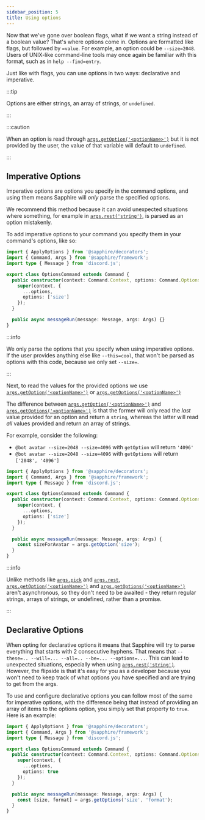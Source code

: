 ```yaml
---
sidebar_position: 5
title: Using options
---
```


Now that we've gone over boolean flags, what if we want a string instead of a boolean value? That's where options come
in. Options are formatted like flags, but followed by `=value`. For example, an option could be `--size=2048`. Users of
UNIX-like command-line tools may once again be familiar with this format, such as in `help --find=entry`.

Just like with flags, you can use options in two ways: declarative and imperative.

:::tip

Options are either strings, an array of strings, or `undefined`.

:::

:::caution

When an option is read through [`args.getOption('<optionName>')`][getoption] but it is not provided by the user, the
value of that variable will default to `undefined`.

:::

## Imperative Options

Imperative options are options you specify in the command options, and using them means Sapphire will _only_ parse the
specified options.

We recommend this method because it can avoid unexpected situations where something, for example in
[`args.rest('string')`][rest], is parsed as an option mistakenly.

To add imperative options to your command you specify them in your command's options, like so:

```typescript ts2esm2cjs|{7}|{9}
import { ApplyOptions } from '@sapphire/decorators';
import { Command, Args } from '@sapphire/framework';
import type { Message } from 'discord.js';

export class OptionsCommand extends Command {
  public constructor(context: Command.Context, options: Command.Options) {
    super(context, {
      ...options,
      options: ['size']
    });
  }

  public async messageRun(message: Message, args: Args) {}
}
```

:::info

We only parse the options that you specify when using imperative options. If the user provides anything else like
`--this=cool`, that won't be parsed as options with this code, because we only set `--size=`.

:::

Next, to read the values for the provided options we use [`args.getOption('<optionName>')`][getoption] or
[`args.getOptions('<optionName>')`][getoption]

The difference between [`args.getOption('<optionName>')`][getoption] and [`args.getOptions('<optionName>')`][getoptions]
is that the former will only read the _last_ value provided for an option and return a `string`, whereas the latter will
read _all_ values provided and return an array of strings.

For example, consider the following:

- `@bot avatar --size=2048 --size=4096` with `getOption` will return `'4096'`
- `@bot avatar --size=2048 --size=4096` with `getOptions` will return `['2048', '4096']`

```typescript ts2esm2cjs|{7,12}|{9,14}
import { ApplyOptions } from '@sapphire/decorators';
import { Command, Args } from '@sapphire/framework';
import type { Message } from 'discord.js';

export class OptionsCommand extends Command {
  public constructor(context: Command.Context, options: Command.Options) {
    super(context, {
      ...options,
      options: ['size']
    });
  }

  public async messageRun(message: Message, args: Args) {
    const sizeForAvatar = args.getOption('size');
  }
}
```

:::info

Unlike methods like [`args.pick`][pick] and [`args.rest`][rest], [`args.getOption('<optionName>')`][getoption] and
[`args.getOptions('<optionName>')`][getoption] aren't asynchronous, so they don't need to be awaited - they return
regular strings, arrays of strings, or undefined, rather than a promise.

:::

## Declarative Options

When opting for declarative options it means that Sapphire will try to parse everything that starts with 2 consecutive
hyphens. That means that `--these=.. --will=... --all=.. --be=... --options=...`. This can lead to unexpected
situations, especially when using [`args.rest('string')`][rest]. However, the flipside is that it's easy for you as a
developer because you won't need to keep track of what options you have specified and are trying to get from the args.

To use and configure declarative options you can follow most of the same for imperative options, with the difference
being that instead of providing an array of items to the options option, you simply set that property to `true`. Here is
an example:

```typescript ts2esm2cjs|{7,12}|{9,14}
import { ApplyOptions } from '@sapphire/decorators';
import { Command, Args } from '@sapphire/framework';
import type { Message } from 'discord.js';

export class OptionsCommand extends Command {
  public constructor(context: Command.Context, options: Command.Options) {
    super(context, {
      ...options,
      options: true
    });
  }

  public async messageRun(message: Message, args: Args) {
    const [size, format] = args.getOptions('size', 'format');
  }
}
```

[getoption]: ../../Documentation/api-framework/class/Args#getOption
[getoptions]: ../../Documentation/api-framework/class/Args#getOptions
[pick]: ../../Documentation/api-framework/class/Args#pick
[rest]: ../../Documentation/api-framework/class/Args#rest

